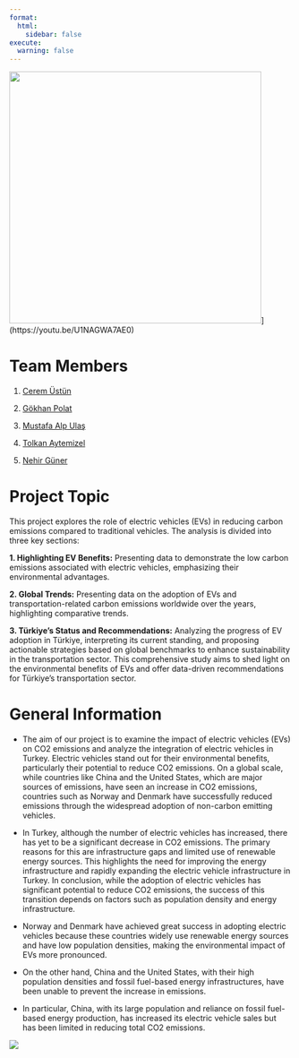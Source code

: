 ```yaml
---
format:
  html:
    sidebar: false
execute:
  warning: false
---
```


![](docs/gif.gif){fig-align="center" width="450"}\](https://youtu.be/U1NAGWA7AE0)

# Team Members

1.  [Cerem Üstün](https://emu-hacettepe-analytics.github.io/emu430-fall2024-ceremustun/)

2.  [Gökhan Polat](https://emu-hacettepe-analytics.github.io/emu430-fall2024-qokhanp/)

3.  [Mustafa Alp Ulaş](https://emu-hacettepe-analytics.github.io/emu430-fall2024-mustafalpulaslab/)

4.  [Tolkan Aytemizel](https://emu-hacettepe-analytics.github.io/emu430-fall2024-taytemizel/)

5.  [Nehir Güner](https://emu-hacettepe-analytics.github.io/emu430-fall2024-NehirGUNER/)

# Project Topic

This project explores the role of electric vehicles (EVs) in reducing carbon emissions compared to traditional vehicles. The analysis is divided into three key sections:

**1. Highlighting EV Benefits:** Presenting data to demonstrate the low carbon emissions associated with electric vehicles, emphasizing their environmental advantages.

**2. Global Trends:** Presenting data on the adoption of EVs and transportation-related carbon emissions worldwide over the years, highlighting comparative trends.

**3. Türkiye's Status and Recommendations:** Analyzing the progress of EV adoption in Türkiye, interpreting its current standing, and proposing actionable strategies based on global benchmarks to enhance sustainability in the transportation sector. This comprehensive study aims to shed light on the environmental benefits of EVs and offer data-driven recommendations for Türkiye’s transportation sector.

# General Information

-   The aim of our project is to examine the impact of electric vehicles (EVs) on CO2 emissions and analyze the integration of electric vehicles in Turkey. Electric vehicles stand out for their environmental benefits, particularly their potential to reduce CO2 emissions. On a global scale, while countries like China and the United States, which are major sources of emissions, have seen an increase in CO2 emissions, countries such as Norway and Denmark have successfully reduced emissions through the widespread adoption of non-carbon emitting vehicles.

-   In Turkey, although the number of electric vehicles has increased, there has yet to be a significant decrease in CO2 emissions. The primary reasons for this are infrastructure gaps and limited use of renewable energy sources. This highlights the need for improving the energy infrastructure and rapidly expanding the electric vehicle infrastructure in Turkey. In conclusion, while the adoption of electric vehicles has significant potential to reduce CO2 emissions, the success of this transition depends on factors such as population density and energy infrastructure.

-   Norway and Denmark have achieved great success in adopting electric vehicles because these countries widely use renewable energy sources and have low population densities, making the environmental impact of EVs more pronounced.

-   On the other hand, China and the United States, with their high population densities and fossil fuel-based energy infrastructures, have been unable to prevent the increase in emissions.

-   In particular, China, with its large population and reliance on fossil fuel-based energy production, has increased its electric vehicle sales but has been limited in reducing total CO2 emissions.

![](docs/chillguy-chill.gif){fig-align="center" width="%25"}
